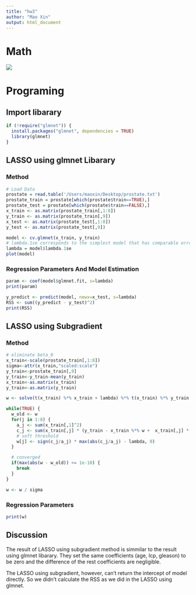 ```yaml
---
title: "hw3"
author: "Mao Xin"
output: html_document
---
```


# Math

![](/Users/maoxin/Desktop/IMG_2722.jpg "")

# Programing
## Import libarary

```r
if (!require("glmnet")) {
  install.packages("glmnet", dependencies = TRUE)
  library(glmnet)
}
```

## LASSO using glmnet Libarary

### Method

```r
# Load Data
prostate = read.table('/Users/maoxin/Desktop/prostate.txt')
prostate_train = prostate[which(prostate$train==TRUE),]
prostate_test = prostate[which(prostate$train==FALSE),]
x_train <- as.matrix(prostate_train[,1:8])
y_train <- as.matrix(prostate_train[,9])
x_test <- as.matrix(prostate_test[,1:8])
y_test <- as.matrix(prostate_test[,9])

model <- cv.glmnet(x_train, y_train)
# lambda.1se corresponds to the simplest model that has comparable error to the best model given the uncertainty
lambda = model$lambda.1se
plot(model)
```

### Regression Parameters And Model Estimation

```r
param <- coef(model$glmnet.fit, s=lambda)
print(param)

y_predict <- predict(model, newx=x_test, s=lambda)
RSS <- sum((y_predict - y_test)^2)
print(RSS)
```

## LASSO using Subgradient

### Method

```r
# eliminate beta_0
x_train<-scale(prostate_train[,1:8])
sigma<-attr(x_train,"scaled:scale")
y_train<-prostate_train[,9]
y_train<-y_train-mean(y_train)
x_train<-as.matrix(x_train)
y_train<-as.matrix(y_train)

w <- solve(t(x_train) %*% x_train + lambda) %*% t(x_train) %*% y_train

while(TRUE) {
  w_old <- w
  for(j in 1:8) {
    a_j <- sum(x_train[,1]^2)
    c_j <- sum(x_train[,j] * (y_train - x_train %*% w +  x_train[,j] * w[j]))
    # soft threshold
    w[j] <- sign(c_j/a_j) * max(abs(c_j/a_j) - lambda, 0)
  }

  # converged
  if(max(abs(w - w_old)) <= 1e-10) {
    break
  }
}

w <- w / sigma

```

### Regression Parameters

```r
print(w)
```

## Discussion

The result of LASSO using subgradient method is simmilar to the result using glmnet libarary. They set the same coefficients (age, lcp, gleason) to be zero and the difference of the rest coefficients are negligible.

The LASSO using subgradient, however, can't return the intercept of model directly. So we didn't calculate the RSS as we did in the LASSO using glmnet.
